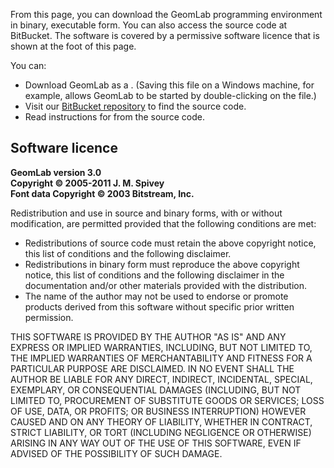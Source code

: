 <!--Downloading GeomLab/download-->
From this page, you can download the GeomLab programming
environment in binary, executable form.
You can also access the source code at BitBucket.
The software is covered by a permissive software licence 
that is shown at the foot of this page. 

You can:
{{Markup|ul}}
* Download GeomLab as a {{Resource|geomlab.jar|binary JAR file}}. (Saving this file on a Windows machine, for example, allows GeomLab to be started by double-clicking on the file.)
* Visit our [https://bitbucket.org/Spivey/geomlab BitBucket repository] to find the source code.
* Read instructions for {{XLink|build|building GeomLab}} from the source code.
{{Markup|/ul}}

==Software licence==

<b>GeomLab version 3.0<br>
Copyright &copy; 2005-2011 J. M. Spivey<br>
Font data Copyright &copy; 2003 Bitstream, Inc.</b>

Redistribution and use in source and binary forms, with or without
modification, are permitted provided that the following conditions are
met:
{{Markup|ul}}
* Redistributions of source code must retain the above copyright notice, this list of conditions and the following disclaimer.
* Redistributions in binary form must reproduce the above copyright notice, this list of conditions and the following disclaimer in the documentation and/or other materials provided with the distribution.
* The name of the author may not be used to endorse or promote products derived from this software without specific prior written permission.
{{Markup|/ul}}
THIS SOFTWARE IS PROVIDED BY THE AUTHOR "AS IS" AND ANY EXPRESS OR
IMPLIED WARRANTIES, INCLUDING, BUT NOT LIMITED TO, THE IMPLIED
WARRANTIES OF MERCHANTABILITY AND FITNESS FOR A PARTICULAR PURPOSE ARE
DISCLAIMED.  IN NO EVENT SHALL THE AUTHOR BE LIABLE FOR ANY DIRECT,
INDIRECT, INCIDENTAL, SPECIAL, EXEMPLARY, OR CONSEQUENTIAL DAMAGES
(INCLUDING, BUT NOT LIMITED TO, PROCUREMENT OF SUBSTITUTE GOODS OR
SERVICES; LOSS OF USE, DATA, OR PROFITS; OR BUSINESS INTERRUPTION)
HOWEVER CAUSED AND ON ANY THEORY OF LIABILITY, WHETHER IN CONTRACT,
STRICT LIABILITY, OR TORT (INCLUDING NEGLIGENCE OR OTHERWISE) ARISING
IN ANY WAY OUT OF THE USE OF THIS SOFTWARE, EVEN IF ADVISED OF THE
POSSIBILITY OF SUCH DAMAGE.
